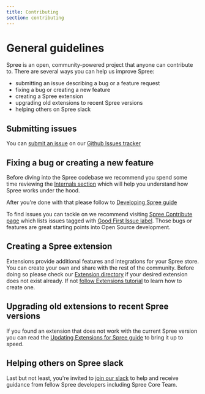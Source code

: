 ```yaml
---
title: Contributing
section: contributing
---
```


# General guidelines

Spree is an open, community-powered project that anyone can contribute to. There are several ways you can help us improve Spree:

* submitting an issue describing a bug or a feature request
* fixing a bug or creating a new feature
* creating a Spree extension
* upgrading old extensions to recent Spree versions
* helping others on Spree slack

## Submitting issues

You can [submit an issue](https://github.com/spree/spree/issues/new/choose) on our [Github Issues tracker](https://github.com/spree/spree/issues)

## Fixing a bug or creating a new feature

Before diving into the Spree codebase we recommend you spend some time reviewing the [Internals section](../internals/stores) which will help you understand how Spree works under the hood.

After you're done with that please follow to [Developing Spree guide](developing_spree)

To find issues you can tackle on we recommend visiting [Spree Contribute page](https://github.com/spree/spree/contribute) which lists issues tagged with [Good First Issue label](https://github.com/spree/spree/issues?q=is%3Aopen+is%3Aissue+label%3A%22Good+First+Issue%22). Those bugs or features are great starting points into Open Source development.

## Creating a Spree extension

Extensions provide additional features and integrations for your Spree store. You can create your own and share with the rest of the community. Before doing so please check our [Extension directory](../extensions/extensions) if your desired extension does not exist already. If not [follow Extensions tutorial](../extensions/extensions_tutorial) to learn how to create one.

## Upgrading old extensions to recent Spree versions

If you found an extension that does not work with the current Spree version you can read the [Updating Extensions for Spree guide](upgrading_extensions) to bring it up to speed.

## Helping others on Spree slack

Last but not least, you're invited to [join our slack](http://slack.spreecommerce.org) to help and receive guidance from fellow Spree developers including Spree Core Team.

